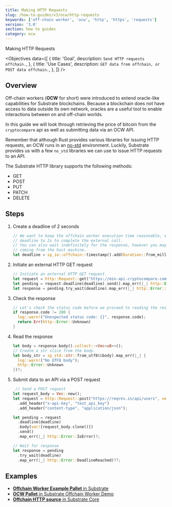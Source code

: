 ```yaml
---
title: Making HTTP Requests
slug: /how-to-guides/v3/ocw/http-requests
keywords: ['off-chain worker', 'ocw', 'http', 'https', 'requests']
version: '3.0'
section: how to guides
category: ocw
---
```


Making HTTP Requests

<Objectives
  data={[
    {
      title: 'Goal',
      description: `Send HTTP requests offchain.`,
    },
    {
      title: 'Use Cases',
      description: `GET data from offchain, or POST data offchain.`,
    },
  ]}
/>

## Overview

Off-chain workers (**OCW** for short) were introduced to extend oracle-like capabilities for Substrate blockchains.
Because a blockchain does not have access to data outside its own network, oracles are a useful tool to enable interactions between on and off-chain worlds.

In this guide we will look through retrieving the price of bitcoin from the `cryptocompare` api as well as submitting data via an OCW API.

Remember that although Rust provides various libraries for issuing HTTP requests, an OCW runs in an [no-std](https://docs.rust-embedded.org/book/intro/no-std.html) environment.
Luckily, Substrate provides us with a few `no_std` libraries we can use to issue HTTP requests to an API.

The Substrate HTTP library supports the following methods:

- GET
- POST
- PUT
- PATCH
- DELETE

## Steps

1. Create a deadline of 2 seconds

   ```rust
   // We want to keep the offchain worker execution time reasonable, so we set a hard-coded
   // deadline to 2s to complete the external call.
   // You can also wait indefinitely for the response, however you may still get a timeout
   // coming from the host machine.
   let deadline = sp_io::offchain::timestamp().add(Duration::from_millis(2_000));
   ```

1. Initiate an external HTTP GET request

   ```rust
   // Initiate an external HTTP GET request.
   let request = http::Request::get("https://min-api.cryptocompare.com/data/price?fsym=BTC&tsyms=USD");
   let pending = request.deadline(deadline).send().map_err(|_| http::Error::IoError)?;
   let response = pending.try_wait(deadline).map_err(|_| http::Error::DeadlineReached)??;
   ```

1. Check the response

   ```rust
   // Let's check the status code before we proceed to reading the response.
   if response.code != 200 {
     log::warn!("Unexpected status code: {}", response.code);
     return Err(http::Error::Unknown)
   }
   ```

1. Read the response

   ```rust
   let body = response.body().collect::<Vec<u8>>();
   // Create a str slice from the body.
   let body_str = sp_std::str::from_utf8(&body).map_err(|_| {
     log::warn!("No UTF8 body");
     http::Error::Unknown
   })?;
   ```

1. Submit data to an API via a POST request

   ```rust
    // Send a POST request
   let request_body = Vec::new();
   let request = http::Request::post("https://reqres.in/api/users", vec![request_body.clone()])
     .add_header("x-api-key", "test_api_key")
     .add_header("content-type", "application/json");

   let pending = request
     .deadline(deadline)
     .body(vec![request_body.clone()])
     .send()
     .map_err(|_| http::Error::IoError)?;

   // Wait for response
   let response = pending
     .try_wait(deadline)
     .map_err(|_| http::Error::DeadlineReached)??;
   ```

## Examples

- [**Offchain Worker Example Pallet** in Substrate](https://github.com/paritytech/substrate/blob/polkadot-v0.9.17/frame/examples/offchain-worker/src/lib.rs#L571-L625)
- [**OCW Pallet** in Substrate Offchain Worker Demo](https://github.com/jimmychu0807/substrate-offchain-worker-demo/blob/master/pallets/ocw/src/lib.rs#L363-#L401)
- [**Offchain HTTP source** in Substrate Core](https://github.com/paritytech/substrate/blob/master/primitives/runtime/src/offchain/http.rs#L63-L76)

